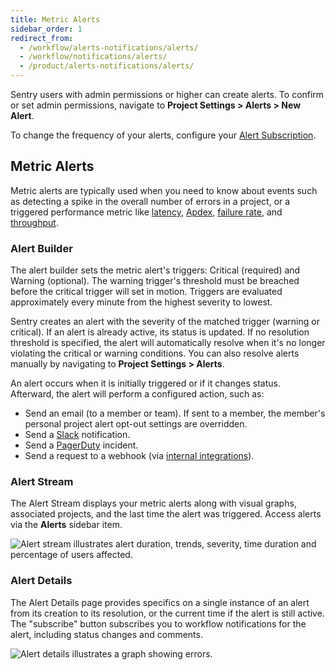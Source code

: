 ```yaml
---
title: Metric Alerts
sidebar_order: 1
redirect_from:
  - /workflow/alerts-notifications/alerts/
  - /workflow/notifications/alerts/
  - /product/alerts-notifications/alerts/
---
```


Sentry users with admin permissions or higher can create alerts. To confirm or set admin permissions, navigate to **Project Settings > Alerts > New Alert**.

To change the frequency of your alerts, configure your [Alert Subscription](/product/alerts-notifications/alert-subscription/).

## Metric Alerts

Metric alerts are typically used when you need to know about events such as detecting a spike in the overall number of errors in a project, or a triggered performance metric like [latency](/product/performance/metrics/#latency), [Apdex]((/product/performance/metrics/#apdex)), [failure rate](/product/performance/metrics/#failure-rate), and [throughput](/product/performance/metrics/#throughput-total-tpm-tps).

### Alert Builder

The alert builder sets the metric alert's triggers: Critical (required) and Warning (optional). The warning trigger's threshold must be breached before the critical trigger will set in motion. Triggers are evaluated approximately every minute from the highest severity to lowest.

Sentry creates an alert with the severity of the matched trigger (warning or critical). If an alert is already active, its status is updated. If no resolution threshold is specified, the alert will automatically resolve when it's no longer violating the critical or warning conditions. You can also resolve alerts manually by navigating to **Project Settings > Alerts**.

An alert occurs when it is initially triggered or if it changes status. Afterward, the alert will perform a configured action, such as:

- Send an email (to a member or team). If sent to a member, the member's personal project alert opt-out settings are overridden.
- Send a [Slack](/product/integrations/slack/) notification.
- Send a [PagerDuty](/product/integrations/pagerduty/) incident.
- Send a request to a webhook (via [internal integrations](/product/integrations/integration-platform/#internal-integrations)).

### Alert Stream

The Alert Stream displays your metric alerts along with visual graphs, associated projects, and the last time the alert was triggered. Access alerts via the **Alerts** sidebar item.

![Alert stream illustrates alert duration, trends, severity, time duration and percentage of users affected.](alert-stream2.png)

### Alert Details

The Alert Details page provides specifics on a single instance of an alert from its creation to its resolution, or the current time if the alert is still active. The "subscribe" button subscribes you to workflow notifications for the alert, including status changes and comments.

![Alert details illustrates a graph showing errors.](alert_details.png)
